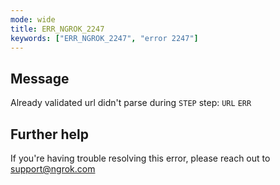 ```yaml
---
mode: wide
title: ERR_NGROK_2247
keywords: ["ERR_NGROK_2247", "error 2247"]
---
```


## Message

Already validated url didn't parse during `STEP` step: `URL` `ERR`

## Further help

If you're having trouble resolving this error, please reach out to [support@ngrok.com](mailto:support@ngrok.com?subject=Help%20with%20ERR_NGROK_2247)
